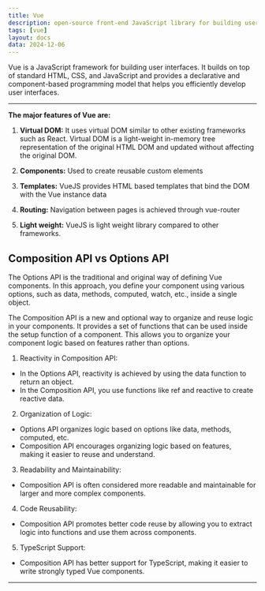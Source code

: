 ```yaml
---
title: Vue
description: open-source front-end JavaScript library for building user interface
tags: [vue]
layout: docs
data: 2024-12-06
---
```


Vue is a JavaScript framework for building user interfaces. It builds on top of standard HTML, CSS, and JavaScript and provides a declarative and component-based programming model that helps you efficiently develop user interfaces.

---

**The major features of Vue are:**

1. **Virtual DOM:** It uses virtual DOM similar to other existing frameworks such as React. Virtual DOM is a light-weight in-memory tree representation of the original HTML DOM and updated without affecting the original DOM.

2. **Components:** Used to create reusable custom elements

3. **Templates:** VueJS provides HTML based templates that bind the DOM with the Vue instance data

4. **Routing:** Navigation between pages is achieved through vue-router

5. **Light weight:** VueJS is light weight library compared to other frameworks.

## Composition API vs Options API

The Options API is the traditional and original way of defining Vue components. In this approach, you define your component using various options, such as data, methods, computed, watch, etc., inside a single object.

The Composition API is a new and optional way to organize and reuse logic in your components. It provides a set of functions that can be used inside the setup function of a component. This allows you to organize your component logic based on features rather than options.

1. Reactivity in Composition API:

- In the Options API, reactivity is achieved by using the data function to return an object.
- In the Composition API, you use functions like ref and reactive to create reactive data.

2. Organization of Logic:

- Options API organizes logic based on options like data, methods, computed, etc.
- Composition API encourages organizing logic based on features, making it easier to reuse and understand.

3. Readability and Maintainability:

- Composition API is often considered more readable and maintainable for larger and more complex components.

4. Code Reusability:

- Composition API promotes better code reuse by allowing you to extract logic into functions and use them across components.

5. TypeScript Support:

- Composition API has better support for TypeScript, making it easier to write strongly typed Vue components.

---

